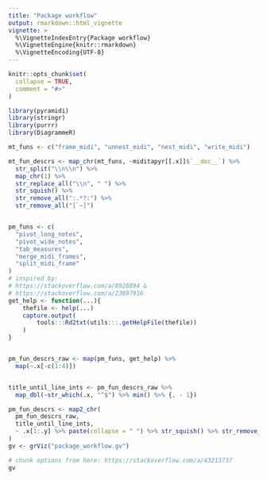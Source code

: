 ```yaml
---
title: "Package workflow"
output: rmarkdown::html_vignette
vignette: >
  %\VignetteIndexEntry{Package workflow}
  %\VignetteEngine{knitr::rmarkdown}
  %\VignetteEncoding{UTF-8}
---
```


```r
knitr::opts_chunk$set(
  collapse = TRUE,
  comment = "#>"
)
```

```r
library(pyramidi)
library(stringr)
library(purrr)
library(DiagrammeR)

mt_funs <- c("frame_midi", "unnest_midi", "nest_midi", "write_midi")

mt_fun_descrs <- map_chr(mt_funs, ~miditapyr[[.x]]$`__doc__`) %>% 
  str_split("\\n\\n") %>% 
  map_chr(1) %>% 
  str_replace_all("\\n", " ") %>% 
  str_squish() %>% 
  str_remove_all(":.*?:") %>% 
  str_remove_all("[`~]") 


pm_funs <- c(
  "pivot_long_notes",
  "pivot_wide_notes",
  "tab_measures",
  "merge_midi_frames",
  "split_midi_frame"
)
# inspired by:
# https://stackoverflow.com/a/8928894 &
# https://stackoverflow.com/a/23897916
get_help <- function(...){
    thefile <- help(...)
    capture.output(
        tools:::Rd2txt(utils:::.getHelpFile(thefile))
    )
}


pm_fun_descrs_raw <- map(pm_funs, get_help) %>% 
  map(~.x[-c(1:4)])


title_until_line_ints <- pm_fun_descrs_raw %>% 
  map_dbl(~str_which(.x, "^$") %>% min() %>% {. - 1})

pm_fun_descrs <- map2_chr(
  pm_fun_descrs_raw,
  title_until_line_ints,
  ~ .x[1:.y] %>% paste(collapse = " ") %>% str_squish() %>% str_remove_all("[`']")
)
gv <- grViz("package_workflow.gv")
```


```r
# chunk options from here: https://stackoverflow.com/a/43213737
gv
```

